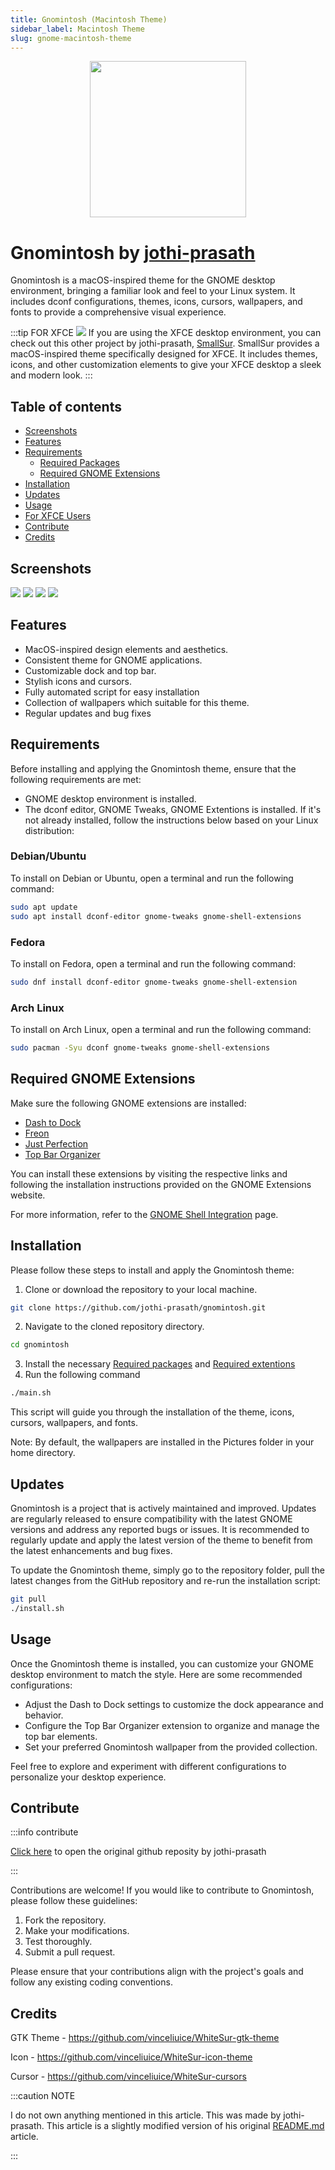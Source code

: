 ```yaml
---
title: Gnomintosh (Macintosh Theme)
sidebar_label: Macintosh Theme
slug: gnome-macintosh-theme
---
```


<div align="center">
<img src="https://raw.githubusercontent.com/jothi-prasath/gnomintosh/master/images/gnomintosh.png" hight="250px" width="250px" ></img>
</div>

# Gnomintosh by [jothi-prasath](https://github.com/jothi-prasath/gnomintosh)

Gnomintosh is a macOS-inspired theme for the GNOME desktop environment, bringing a familiar look and feel to your Linux system. It includes dconf configurations, themes, icons, cursors, wallpapers, and fonts to provide a comprehensive visual experience.

:::tip FOR XFCE
![](https://raw.githubusercontent.com/jothi-prasath/SmallSur/master/img/sample1.png)
If you are using the XFCE desktop environment, you can check out this other project by jothi-prasath, [SmallSur](https://github.com/jothi-prasath/SmallSur). SmallSur provides a macOS-inspired theme specifically designed for XFCE. It includes themes, icons, and other customization elements to give your XFCE desktop a sleek and modern look.
:::

## Table of contents
- [Screenshots](#screenshots)
- [Features](#features)
- [Requirements](#requirements)
  - [Required Packages](#required-packages)
  - [Required GNOME Extensions](#required-gnome-extensions)
- [Installation](#installation)
- [Updates](#updates)
- [Usage](#usage)
- [For XFCE Users](#for-xfce-users)
- [Contribute](#contribute)
- [Credits](#contribute)

## Screenshots
![](https://raw.githubusercontent.com/jothi-prasath/gnomintosh/master/images/1.png)
![](https://raw.githubusercontent.com/jothi-prasath/gnomintosh/master/images/2.png)
![](https://raw.githubusercontent.com/jothi-prasath/gnomintosh/master/images/3.png)
![](https://raw.githubusercontent.com/jothi-prasath/gnomintosh/master/images/4.png)

## Features

- MacOS-inspired design elements and aesthetics.
- Consistent theme for GNOME applications.
- Customizable dock and top bar.
- Stylish icons and cursors.
- Fully automated script for easy installation
- Collection of wallpapers which suitable for this theme.
- Regular updates and bug fixes

## Requirements
Before installing and applying the Gnomintosh theme, ensure that the following requirements are met:

- GNOME desktop environment is installed.
- The dconf editor, GNOME Tweaks, GNOME Extentions is installed. If it's not already installed, follow the instructions below based on your Linux distribution:

### Debian/Ubuntu
To install on Debian or Ubuntu, open a terminal and run the following command:
```bash
sudo apt update
sudo apt install dconf-editor gnome-tweaks gnome-shell-extensions
```
### Fedora
To install on Fedora, open a terminal and run the following command:
```bash
sudo dnf install dconf-editor gnome-tweaks gnome-shell-extension
```

### Arch Linux
To install on Arch Linux, open a terminal and run the following command:
```bash
sudo pacman -Syu dconf gnome-tweaks gnome-shell-extensions
```

## Required GNOME Extensions
Make sure the following GNOME extensions are installed:
- [Dash to Dock](https://extensions.gnome.org/extension/307/dash-to-dock/)
- [Freon](https://extensions.gnome.org/extension/841/freon/)
- [Just Perfection](https://extensions.gnome.org/extension/3843/just-perfection/)
- [Top Bar Organizer](https://extensions.gnome.org/extension/4356/top-bar-organizer/)

You can install these extensions by visiting the respective links and following the installation instructions provided on the GNOME Extensions website.

For more information, refer to the [GNOME Shell Integration](https://wiki.gnome.org/action/show/Projects/GnomeShellIntegration/Installation) page.

## Installation
Please follow these steps to install and apply the Gnomintosh theme:

1. Clone or download the repository to your local machine.
```bash
git clone https://github.com/jothi-prasath/gnomintosh.git
```
2. Navigate to the cloned repository directory.
```bash
cd gnomintosh
```
3. Install the necessary [Required packages](#required-packages) and [Required extentions](#required-gnome-extensions)
4. Run the following command
```bash
./main.sh
```
This script will guide you through the installation of the theme, icons, cursors, wallpapers, and fonts.

Note: By default, the wallpapers are installed in the Pictures folder in your home directory.

## Updates
Gnomintosh is a project that is actively maintained and improved. Updates are regularly released to ensure compatibility with the latest GNOME versions and address any reported bugs or issues. It is recommended to regularly update and apply the latest version of the theme to benefit from the latest enhancements and bug fixes.

To update the Gnomintosh theme, simply go to the repository folder, pull the latest changes from the GitHub repository and re-run the installation script:
```bash
git pull
./install.sh
```

## Usage
Once the Gnomintosh theme is installed, you can customize your GNOME desktop environment to match the style. Here are some recommended configurations:
- Adjust the Dash to Dock settings to customize the dock appearance and behavior.
- Configure the Top Bar Organizer extension to organize and manage the top bar elements.
- Set your preferred Gnomintosh wallpaper from the provided collection.

Feel free to explore and experiment with different configurations to personalize your desktop experience.

## Contribute

:::info contribute

[Click here](https://github.com/jothi-prasath/gnomintosh) to open the original github reposity by jothi-prasath

:::

Contributions are welcome! If you would like to contribute to Gnomintosh, please follow these guidelines:

1. Fork the repository.
2. Make your modifications.
3. Test thoroughly.
4. Submit a pull request.

Please ensure that your contributions align with the project's goals and follow any existing coding conventions.

## Credits

GTK Theme - https://github.com/vinceliuice/WhiteSur-gtk-theme

Icon - https://github.com/vinceliuice/WhiteSur-icon-theme

Cursor - https://github.com/vinceliuice/WhiteSur-cursors

:::caution NOTE

I do not own anything mentioned in this article. This was made by jothi-prasath. This article is a slightly modified version of his original [README.md](https://github.com/jothi-prasath/gnomintosh/blob/master/README.md) article.

:::